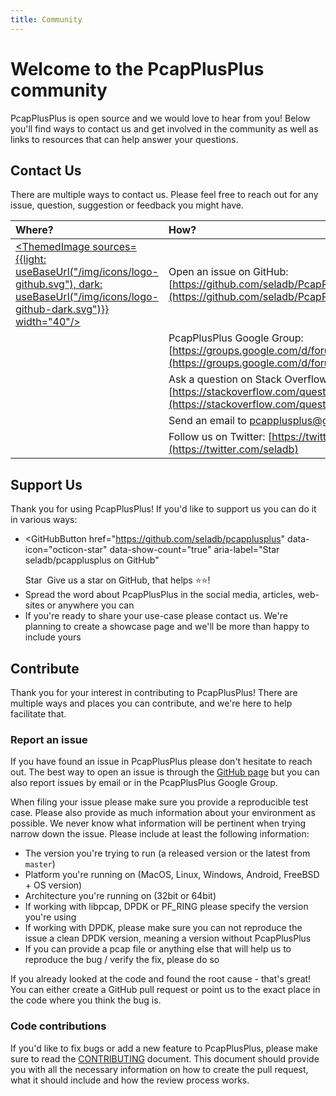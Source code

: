 ```yaml
---
title: Community
---
```


# Welcome to the PcapPlusPlus community

PcapPlusPlus is open source and we would love to hear from you! Below you'll find ways to contact us and get involved in the community as well as links to resources that can help answer your questions.

## Contact Us

There are multiple ways to contact us. Please feel free to reach out for any issue, question, suggestion or feedback you might have.


| Where?                                                                                                                                                                                      | How?                                                                                                                                                 |
| :------------------------------------------------------------------------------------------------------------------------------------------------------------------------------------------ | :--------------------------------------------------------------------------------------------------------------------------------------------------- |
| [<ThemedImage sources={{light: useBaseUrl("/img/icons/logo-github.svg"), dark: useBaseUrl("/img/icons/logo-github-dark.svg")}} width="40"/>](https://github.com/seladb/PcapPlusPlus/issues) | Open an issue on GitHub: [https://github.com/seladb/PcapPlusPlus/issues](https://github.com/seladb/PcapPlusPlus/issues)                              |
| [<ImageWithBaseUrl src="/img/icons/logo-google.png" alt="drawing" width="40"/>](https://groups.google.com/d/forum/pcapplusplus-support)                                                     | PcapPlusPlus Google Group: [https://groups.google.com/d/forum/pcapplusplus-support](https://groups.google.com/d/forum/pcapplusplus-support)          |
| [<ImageWithBaseUrl src="/img/icons/logo-stackoverflow.png" alt="drawing" width="40"/>](https://stackoverflow.com/questions/tagged/pcapplusplus)                                             | Ask a question on Stack Overflow: [https://stackoverflow.com/questions/tagged/pcapplusplus](https://stackoverflow.com/questions/tagged/pcapplusplus) |
| [<ImageWithBaseUrl src="/img/icons/logo-email.png" alt="drawing" width="40"/>](mailto:pcapplusplus@gmail.com)                                                                               | Send an email to [pcapplusplus@gmail.com](mailto:pcapplusplus@gmail.com)                                                                             |
| [<ImageWithBaseUrl src="/img/icons/logo-twitter.png" alt="drawing" width="40"/>](https://twitter.com/seladb)                                                                                | Follow us on Twitter: [https://twitter.com/seladb](https://twitter.com/seladb)                                                                       |

## Support Us

Thank you for using PcapPlusPlus! If you'd like to support us you can do it in various ways:


- <GitHubButton
    href="https://github.com/seladb/pcapplusplus"
    data-icon="octicon-star"
    data-show-count="true"
    aria-label="Star seladb/pcapplusplus on GitHub"
  >
    Star
  </GitHubButton>
  &nbsp;Give us a star on GitHub, that helps ⭐⭐!
- Spread the word about PcapPlusPlus in the social media, articles, web-sites or anywhere you can
- If you're ready to share your use-case please contact us. We're planning to create a showcase page and we'll be more than happy to include yours

## Contribute

Thank you for your interest in contributing to PcapPlusPlus! There are multiple ways and places you can contribute, and we're here to help facilitate that.

### Report an issue

If you have found an issue in PcapPlusPlus please don't hesitate to reach out. The best way to open an issue is through the [GitHub page](https://github.com/seladb/PcapPlusPlus/issues) but you can also report issues by email or in the PcapPlusPlus Google Group.

When filing your issue please make sure you provide a reproducible test case. Please also provide as much information about your environment as possible. We never know what information will be pertinent when trying narrow down the issue. Please include at least the following information:

- The version you're trying to run (a released version or the latest from `master`)
- Platform you're running on (MacOS, Linux, Windows, Android, FreeBSD + OS version)
- Architecture you're running on (32bit or 64bit)
- If working with libpcap, DPDK or PF_RING please specify the version you're using
- If working with DPDK, please make sure you can not reproduce the issue a clean DPDK version, meaning a version without PcapPlusPlus
- If you can provide a pcap file or anything else that will help us to reproduce the bug / verify the fix, please do so

If you already looked at the code and found the root cause - that's great! You can either create a GitHub pull request or point us to the exact place in the code where you think the bug is.

### Code contributions

If you'd like to fix bugs or add a new feature to PcapPlusPlus, please make sure to read the [CONTRIBUTING](https://github.com/seladb/PcapPlusPlus/blob/master/CONTRIBUTING.md) document. This document should provide you with all the necessary information on how to create the pull request, what it should include and how the review process works.
